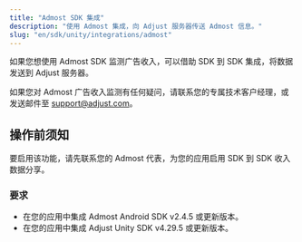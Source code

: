 ```yaml
---
title: "Admost SDK 集成"
description: "使用 Admost 集成，向 Adjust 服务器传送 Admost 信息。"
slug: "en/sdk/unity/integrations/admost"
---
```

如果您想使用 Admost SDK 监测广告收入，可以借助 SDK 到 SDK 集成，将数据发送到 Adjust 服务器。
<callout type="note"> 

如果您对 Admost 广告收入监测有任何疑问，请联系您的专属技术客户经理，或发送邮件至 [support@adjust.com](mailto:support@adjust.com)。
</Callout> 

操作前须知
-----

要启用该功能，请先联系您的 Admost 代表，为您的应用启用 SDK 到 SDK 收入数据分享。

### 要求

* 在您的应用中集成 Admost Android SDK v2\.4\.5 或更新版本。
* 在您的应用中集成 Adjust Unity SDK v4\.29\.5 或更新版本。


